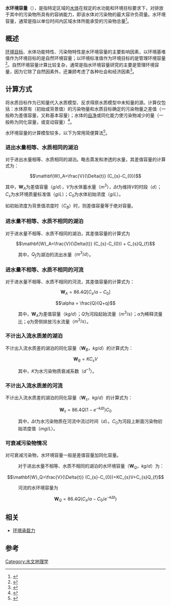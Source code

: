 '''水环境容量'''（{{lang-en|Water Environment Capacity}}），是指特定区域的[[水体|水体]]在规定的水功能和环境目标要求下，对排放于其中的污染物所具有的容纳能力，即该水体对污染物的最大容许负荷量。水环境容量，通常是指以单位时间内区域水体所能承受的污染物总量<ref>{{cite journal|author1=方国华 于凤存 曹永潇|title=中国水环境容量研究概述|journal=《安徽农业科学》|date=2007年|issue=第27期|url=http://www.cqvip.com/QK/90168X/200727/25523749.html|accessdate=2015-06-09}}</ref>。

== 概述 ==
[[环境目标|环境目标]]、水体功能特性、污染物特性是水环境容量的主要影响因素，以环境基堆值作为环境目标的是自然环境容量；以环境标准值作为环境目标的是管理环境容量<ref>{{cite journal|author1=张永良  洪继华  夏青  刘培哲|title=我国水环境容量研究与展望|journal=《环境科学研究》|date=1988年|issue=01期|url=http://www.cnki.com.cn/Article/CJFDTotal-HJKX198801016.htm|accessdate=2015-06-09|archive-date=2016-03-04|archive-url=https://web.archive.org/web/20160304114603/http://www.cnki.com.cn/Article/CJFDTotal-HJKX198801016.htm|dead-url=no}}</ref>。自然环境容量计算比较复杂，通常是指水环境容量研究的主要是管理环境容量，因为它除了自然因素外，还兼顾考虑了各种社会和经济因素<ref>{{cite journal|author1=周孝德 郭瑾珑|title=水环境容量计算方法研究|journal=《西安理工大学学报》|date=1999年|issue=第3期|url=http://www.cqvip.com/QK/92202A/199903/3784717.html|accessdate=2015-06-09}}</ref>。

== 计算方式 ==
将水质目标作为已知量代入水质模型、反求得原水质模型中未知量的源。计算仅包括：水体原有（初始或背景值）的污染物量和水质目标确定的污染物量之差值（一般称为差值容量，又称基本容量）；水体的[[水自净|自净]]或同化能力使污染物减少的量（一般称为同化容量，或变动容量）<ref>{{cite journal|author1=刘兰芬  张祥伟  夏军|title=河流水环境容量预测方法研究|journal=《水利学报》|date=1998年|issue=07期|url=http://www.cnki.com.cn/Article/CJFDTotal-SLXB807.003.htm|accessdate=2015-06-09|archive-date=2016-03-04|archive-url=https://web.archive.org/web/20160304104009/http://www.cnki.com.cn/Article/CJFDTotal-SLXB807.003.htm|dead-url=no}}</ref>。

水环境容量的计算模型较多，以下为常用简便算法<ref>{{cite journal|author1=周孝德  郭瑾珑  程文  宋策  曹刚|title=水环境容量计算方法研究|journal=《西安理工大学学报》|date=1999年|issue=03期|url=http://www.cnki.com.cn/Article/CJFDTotal-XALD199903000.htm|accessdate=2015-06-09|archive-date=2016-03-04|archive-url=https://web.archive.org/web/20160304104137/http://www.cnki.com.cn/Article/CJFDTotal-XALD199903000.htm|dead-url=no}}</ref>。

=== 进出水量相等、水质相同的湖泊 ===
对于进出水量相等、水质相同的湖泊。略去蒸发和渗透的水量，其差值容量的计算式为：

:<math>\mathbf{W}_A=\frac{V}{\Delta{t}} (C_{s}-C_{0})</math>

其中，<math>\mathbf{W}_A</math>为差值容量（<math>g/d</math>），<math>V</math>为水体蓄水量（<math>m^3</math>），<math>\Delta{t}</math>为维持<math>V</math>的时段（<math>d</math>）；<math>C_{s}</math>为水环境质量标准值（<math>g/L</math>）；<math>C_{0}</math>为水体初始浓度（<math>g/L</math>）。

如初始浓度为背景值浓度时（<math>C_{B}</math>）时，则差值容量等于绝对容量。

=== 进水量不相等、水质不相同的湖泊 ===
对于进水量不相等、水质不相同的湖泊，其差值容量的计算式为

:<math>\mathbf{W}_A=\frac{V}{\Delta{t}} (C_{s}-C_{0}) + C_{s}Q_{f}</math>

:其中，<math>Q_{f}</math>为湖泊的流出水量（<math>m^3/d</math>）。

=== 进水量不相等、水质不相同的河流===
对于进水量不相等、水质不相同的河流，其差值容量的计算式为：

:<math>\mathbf{W}_A=86.4Q[C_{s}/\alpha - C_{0}]</math>
:<math>\alpha = \frac{Q}{Q+q}</math>

:其中，<math>\mathbf{W}_A</math>为差值容量（<math>kg/d</math>）；<math>Q</math>为河段起始流量（<math>m^3/s</math>）；<math>\alpha</math>为稀释流量比；<math>q</math>为旁侧排放污水流量（<math>m^3/s</math>）。

=== 不计出入流水质差的湖泊 ===
不计出入流水质差的湖泊的同化容量（<math>\mathbf{W}_B</math>，<math>kg/d</math>）的计算式为：

:<math>\mathbf{W}_B=KC_{s}V</math>

:其中，<math>K</math>为水污染物质衰减系数（<math>d^{-1}</math>）。

=== 不计出入流水质差的河流 ===
不计出入流水质差的湖泊的同化容量（<math>\mathbf{W}_s</math>，<math>kg/d</math>）的计算式为：

:<math>\mathbf{W}_s=86.4Q(1-e^{-k\Delta{t}})C_{0}</math>

:其中，<math>\Delta{t}</math>为水污染物质在河流中流过时间（<math>d</math>）。<math>C_{0}</math>为河段上断面污染物初始浓度值（<math>mg/L</math>）。

===可衰减污染物情况 ===
对可衰减污染物，水环境容量一般是差值容量加同化容量。

:对于进出水量不相等、水质不相同的湖泊的水环境容量（<math>\mathbf{W}_Q</math>，<math>kg/d</math>）为：

:<math>\mathbf{W}_Q=\frac{V}{\Delta{t}} (C_{s}-C_{0})+KC_{s}V+C_{s}Q_{f}</math>

:河流的水环境容量为

:<math>\mathbf{W}_Q=86.4Q(C_{s}/\alpha-C_{0}/e^{-k\Delta{t}})</math>

==相关 ==
*[[环境承载力|环境承载力]]

== 参考==
{{reflist}}

[[Category:水文地理学|Category:水文地理学]]